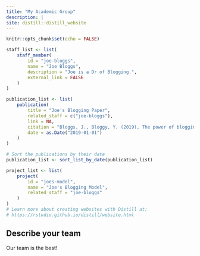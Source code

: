 ```yaml
---
title: "My Academic Group"
description: |
site: distill::distill_website
---
```


```r
knitr::opts_chunk$set(echo = FALSE)

staff_list <- list(
    staff_member(
        id = "joe-bloggs",
        name = "Joe Bloggs",
        description = "Joe is a Dr of Blogging.",
        external_link = FALSE
    )
)

publication_list <- list(
    publication(
        title = "Joe's Blogging Paper",
        related_staff = c("joe-bloggs"),
        link = NA,
        citation = "Bloggs, J., Bloggy, Y. (2019), The power of blogging, Australian Journal of Bloggs, 43: 149-155.",
        date = as.Date("2019-01-01")
    )
)

# Sort the publications by their date
publication_list <- sort_list_by_date(publication_list)

project_list <- list(
    project(
        id = "joes-model",
        name = "Joe's Blogging Model",
        related_staff = "joe-bloggs"
    )
)
# Learn more about creating websites with Distill at:
# https://rstudio.github.io/distill/website.html
```

## Describe your team

Our team is the best!
